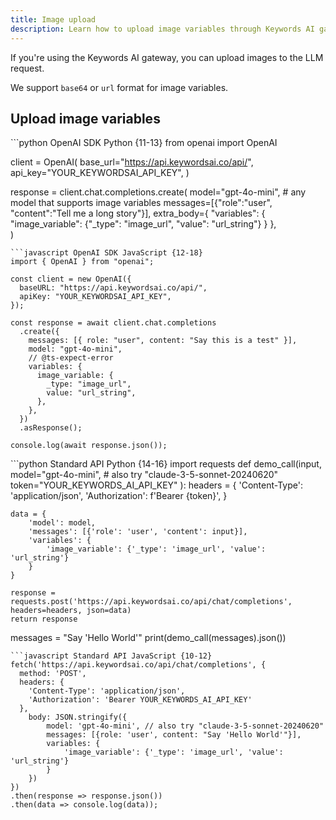 ```yaml
---
title: Image upload
description: Learn how to upload image variables through Keywords AI gateway.
---
```


If you're using the Keywords AI gateway, you can upload images to the LLM request.

We support `base64` or `url` format for image variables.

## Upload image variables

<Tabs>
<Tab title="OpenAI SDK">
<CodeGroup>
```python OpenAI SDK Python {11-13}
from openai import OpenAI

client = OpenAI(
    base_url="https://api.keywordsai.co/api/",
    api_key="YOUR_KEYWORDSAI_API_KEY",
)

response = client.chat.completions.create(
    model="gpt-4o-mini", # any model that supports image variables
    messages=[{"role":"user", "content":"Tell me a long story"}],
    extra_body={
        "variables": {
            "image_variable": {"_type": "image_url", "value": "url_string"}
        }
    },  
)
```
```javascript OpenAI SDK JavaScript {12-18}
import { OpenAI } from "openai";

const client = new OpenAI({
  baseURL: "https://api.keywordsai.co/api/",
  apiKey: "YOUR_KEYWORDSAI_API_KEY",
});

const response = await client.chat.completions
  .create({
    messages: [{ role: "user", content: "Say this is a test" }],
    model: "gpt-4o-mini",
    // @ts-expect-error
    variables: {
      image_variable: {
        _type: "image_url",
        value: "url_string",
      },
    },
  })
  .asResponse();

console.log(await response.json());
```
</CodeGroup>
</Tab>
<Tab title="Standard API">
<CodeGroup>
```python Standard API Python {14-16}
import requests
def demo_call(input, 
              model="gpt-4o-mini", # also try "claude-3-5-sonnet-20240620"
              token="YOUR_KEYWORDS_AI_API_KEY"
              ):
    headers = {
        'Content-Type': 'application/json',
        'Authorization': f'Bearer {token}',
    }

    data = {
        'model': model,
        'messages': [{'role': 'user', 'content': input}],
        'variables': {
            'image_variable': {'_type': 'image_url', 'value': 'url_string'}
        }
    }

    response = requests.post('https://api.keywordsai.co/api/chat/completions', headers=headers, json=data)
    return response

messages = "Say 'Hello World'"
print(demo_call(messages).json())
```
```javascript Standard API JavaScript {10-12}
fetch('https://api.keywordsai.co/api/chat/completions', {
  method: 'POST',
  headers: {
    'Content-Type': 'application/json',
    'Authorization': 'Bearer YOUR_KEYWORDS_AI_API_KEY'
  },
    body: JSON.stringify({
        model: 'gpt-4o-mini', // also try "claude-3-5-sonnet-20240620"
        messages: [{role: 'user', content: "Say 'Hello World'"}],
        variables: {
            'image_variable': {'_type': 'image_url', 'value': 'url_string'}
        }
    })
})
.then(response => response.json())
.then(data => console.log(data));
```
</CodeGroup>
</Tab>

</Tabs>